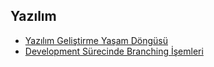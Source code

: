 ## Yazılım
-   [Yazılım Geliştirme Yaşam Döngüsü](/blog/yazilim-gelistirme-yasam-dongusu)
-   [Development Sürecinde Branching İşemleri](/blog/development-surecinde-branching-islemleri)
